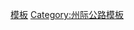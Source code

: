 {{Navbox
|state=autocollapse
|image=[[Image:I-44.svg|40px]]
|name=44号州际公路及其辅助线
|title=[[44号州际公路|<font color=white>44号州际公路</font>]]<font color=white>及其</font>[[美國州際公路輔助線列表|<font color=white>辅助线</font>]]
|titlestyle= background:#006A4D; color:white;
|listclass=hlist

|list1=*'''[[44号州际公路密苏里州段|密苏里州段]]'''
**[[270号州际公路 (伊利诺伊州至密苏里州)|244]]<sup>1</sup>
*'''[[44号州际公路俄克拉荷马州段|俄克拉荷马州段]]'''
**[[244号州际公路|244]]
**[[444号州际公路|444]]<sup>2</sup>
*'''[[44号州际公路德克萨斯州段|德克萨斯州段]]'''

|list2=*<sup>1</sup>已取消
*<sup>2</sup>未标号
}}
<noinclude>
[[Category:44号州际公路|模板]]
[[Category:州际公路模板]]
</noinclude>